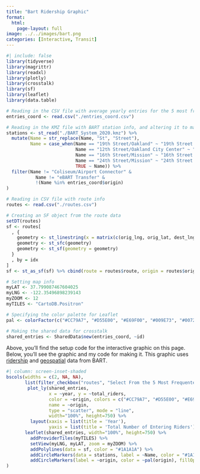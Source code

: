 ```yaml
---
title: "Bart Ridership Graphic"
format: 
  html: 
    page-layout: full
image: ../../images/bart.png
categories: [Interactive, Transit]
---
```


```r
#| include: false
library(tidyverse)
library(magrittr)
library(readxl)
library(plotly)
library(crosstalk)
library(sf)
library(leaflet)
library(data.table)
```

```r
# Reading in the CSV file with average yearly entries for the 5 most frequented stations in 2022
entries_coord <- read.csv("./entries_coord.csv")

# Reading in the KMZ file with BART station info, and altering it to match the above
stations <- st_read("./BART_System_2020.kmz") %>% 
  mutate(Name = str_replace(Name, "St", "Street"),
         Name = case_when(Name == "19th Street/Oakland" ~ "19th Street Oakland",
                          Name == "12th Street/Oakland City Center" ~ "12th Street Oakland City Center",
                          Name == "16th Street/Mission" ~ "16th Street Mission",
                          Name == "24th Street/Mission" ~ "24th Street Mission",
                          TRUE ~ Name)) %>%
  filter(Name != "Coliseum/Airport Connector" & 
           Name != "eBART Transfer" &
           !(Name %in% entries_coord$origin)
)

# Reading in CSV file with route info
routes <- read.csv("./routes.csv")

# Creating an SF object from the route data
setDT(routes)
sf <- routes[
  , {
    geometry <- st_linestring(x = matrix(c(orig_lng, orig_lat, dest_lng, dest_lat), ncol = 2, byrow = T))
    geometry <- st_sfc(geometry)
    geometry <- st_sf(geometry = geometry)
  }
  , by = idx
]
sf <- st_as_sf(sf) %>% cbind(route = routes$route, origin = routes$origin, destination = routes$destination)

# Setting map info
myLAT <- 37.799087467604025
myLNG <- -122.35496898239143
myZOOM <- 12
myTILES <- "CartoDB.Positron"

# Specifying the color palette for Leaflet
pal <- colorFactor(c("#CC79A7", "#D55E00", "#E69F00", "#009E73", "#0072B2"), domain = entries_coord$origin %>% unique())

# Making the shared data for crosstalk
shared_entries <- SharedData$new(entries_coord, ~id)
```

Above, you'll find the setup code for the interactive graphic on this page. Below, you'll see the graphic and my code for making it. This graphic uses [ridership](https://www.bart.gov/about/reports/ridership) and [geospatial](https://www.bart.gov/schedules/developers/geo) data from BART.

```r
#| column: screen-inset-shaded
bscols(widths = c(2, NA, NA),
       list(filter_checkbox("routes", "Select From the 5 Most Frequented Origin Stations", shared_entries, ~origin)),
        plot_ly(shared_entries, 
                x = ~year, y = ~total_riders, 
                color = ~origin, colors = c("#CC79A7", "#D55E00", "#E69F00", "#009E73", "#0072B2"), 
                name = ~origin, 
                type = "scatter", mode = "line",
                width="100%", height=750) %>%
         layout(xaxis = list(title = 'Year'),
                yaxis = list(title = 'Total Number of Entering Riders')),
       leaflet(shared_entries, width="100%", height=750) %>% 
         addProviderTiles(myTILES) %>%
         setView(myLNG, myLAT, zoom = myZOOM) %>%
         addPolylines(data = sf, color = "#1A1A1A") %>%
         addCircleMarkers(data = stations, label = ~Name, color = "#1A1A1A", fillOpacity = 0.7) %>%
         addCircleMarkers(label = ~origin, color = ~pal(origin), fillOpacity = 0.5)
)
```
